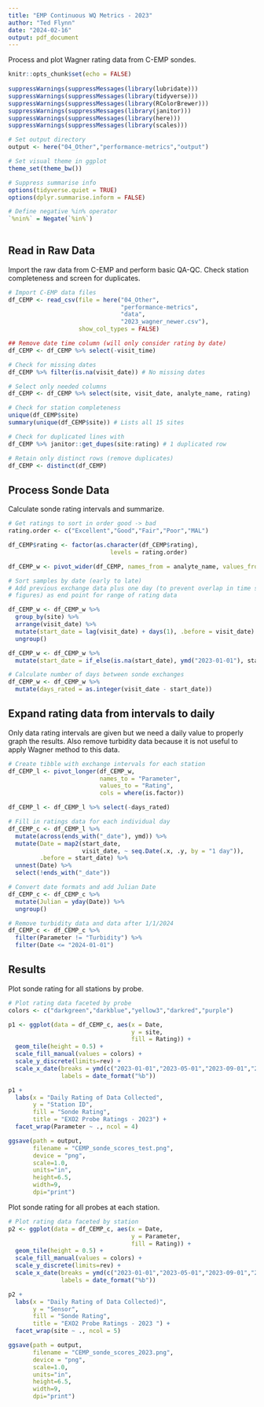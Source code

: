 ```yaml
---
title: "EMP Continuous WQ Metrics - 2023"
author: "Ted Flynn"
date: "2024-02-16"
output: pdf_document
---
```

Process and plot Wagner rating data from C-EMP sondes.

```r
knitr::opts_chunk$set(echo = FALSE)
                      
suppressWarnings(suppressMessages(library(lubridate)))
suppressWarnings(suppressMessages(library(tidyverse)))
suppressWarnings(suppressMessages(library(RColorBrewer)))
suppressWarnings(suppressMessages(library(janitor)))
suppressWarnings(suppressMessages(library(here)))
suppressWarnings(suppressMessages(library(scales)))

# Set output directory 
output <- here("04_Other","performance-metrics","output")

# Set visual theme in ggplot
theme_set(theme_bw())

# Suppress summarise info
options(tidyverse.quiet = TRUE)
options(dplyr.summarise.inform = FALSE)

# Define negative %in% operator
`%nin%` = Negate(`%in%`)
                      
```

## Read in Raw Data
Import the raw data from C-EMP and perform basic QA-QC. Check station completeness and screen for duplicates.

```r
# Import C-EMP data files 
df_CEMP <- read_csv(file = here("04_Other",
                                "performance-metrics",
                                "data",
                                "2023_wagner_newer.csv"),
                    show_col_types = FALSE)

## Remove date time column (will only consider rating by date)
df_CEMP <- df_CEMP %>% select(-visit_time) 

# Check for missing dates
df_CEMP %>% filter(is.na(visit_date)) # No missing dates

# Select only needed columns
df_CEMP <- df_CEMP %>% select(site, visit_date, analyte_name, rating)

# Check for station completeness
unique(df_CEMP$site)
summary(unique(df_CEMP$site)) # Lists all 15 sites

# Check for duplicated lines with 
df_CEMP %>% janitor::get_dupes(site:rating) # 1 duplicated row

# Retain only distinct rows (remove duplicates)
df_CEMP <- distinct(df_CEMP)


```

## Process Sonde Data

Calculate sonde rating intervals and summarize.

```r
# Get ratings to sort in order good -> bad
rating.order <- c("Excellent","Good","Fair","Poor","MAL")

df_CEMP$rating <- factor(as.character(df_CEMP$rating), 
                             levels = rating.order)

df_CEMP_w <- pivot_wider(df_CEMP, names_from = analyte_name, values_from = rating)

# Sort samples by date (early to late)
# Add previous exchange data plus one day (to prevent overlap in time series
# figures) as end point for range of rating data

df_CEMP_w <- df_CEMP_w %>% 
  group_by(site) %>% 
  arrange(visit_date) %>% 
  mutate(start_date = lag(visit_date) + days(1), .before = visit_date) %>%
  ungroup()

df_CEMP_w <- df_CEMP_w %>% 
  mutate(start_date = if_else(is.na(start_date), ymd("2023-01-01"), start_date))

# Calculate number of days between sonde exchanges
df_CEMP_w <- df_CEMP_w %>%
  mutate(days_rated = as.integer(visit_date - start_date))


```

## Expand rating data from intervals to daily
Only data rating intervals are given but we need a daily value to properly graph the results. Also remove turbidity data because it is not useful to apply Wagner method to this data.
```r
# Create tibble with exchange intervals for each station
df_CEMP_l <- pivot_longer(df_CEMP_w, 
                          names_to = "Parameter", 
                          values_to = "Rating",
                          cols = where(is.factor))

df_CEMP_l <- df_CEMP_l %>% select(-days_rated)

# Fill in ratings data for each individual day
df_CEMP_c <- df_CEMP_l %>% 
  mutate(across(ends_with("_date"), ymd)) %>% 
  mutate(Date = map2(start_date, 
                     visit_date, ~ seq.Date(.x, .y, by = "1 day")), 
         .before = start_date) %>% 
  unnest(Date) %>% 
  select(!ends_with("_date"))

# Convert date formats and add Julian Date
df_CEMP_c <- df_CEMP_c %>% 
  mutate(Julian = yday(Date)) %>% 
  ungroup()

# Remove turbidity data and data after 1/1/2024
df_CEMP_c <- df_CEMP_c %>% 
  filter(Parameter != "Turbidity") %>% 
  filter(Date <= "2024-01-01")

```

## Results

Plot sonde rating for all stations by probe.

```r
# Plot rating data faceted by probe
colors <- c("darkgreen","darkblue","yellow3","darkred","purple")

p1 <- ggplot(data = df_CEMP_c, aes(x = Date,
                                   y = site,
                                   fill = Rating)) +
  geom_tile(height = 0.5) +
  scale_fill_manual(values = colors) + 
  scale_y_discrete(limits=rev) +
  scale_x_date(breaks = ymd(c("2023-01-01","2023-05-01","2023-09-01","2024-01-01")),
               labels = date_format("%b"))

p1 +
  labs(x = "Daily Rating of Data Collected",
       y = "Station ID",
       fill = "Sonde Rating",
       title = "EXO2 Probe Ratings - 2023") +
  facet_wrap(Parameter ~ ., ncol = 4)

ggsave(path = output,
       filename = "CEMP_sonde_scores_test.png", 
       device = "png",
       scale=1.0, 
       units="in",
       height=6.5,
       width=9, 
       dpi="print")
```

Plot sonde rating for all probes at each station.

```r
# Plot rating data faceted by station
p2 <- ggplot(data = df_CEMP_c, aes(x = Date,
                                   y = Parameter,
                                   fill = Rating)) +
  geom_tile(height = 0.5) +
  scale_fill_manual(values = colors) + 
  scale_y_discrete(limits=rev) +
  scale_x_date(breaks = ymd(c("2023-01-01","2023-05-01","2023-09-01","2024-01-01")),
               labels = date_format("%b"))

p2 +
  labs(x = "Daily Rating of Data Collected)",
       y = "Sensor",
       fill = "Sonde Rating",
       title = "EXO2 Probe Ratings - 2023 ") +
  facet_wrap(site ~ ., ncol = 5)

ggsave(path = output,
       filename = "CEMP_sonde_scores_2023.png", 
       device = "png",
       scale=1.0, 
       units="in",
       height=6.5,
       width=9, 
       dpi="print")
```

